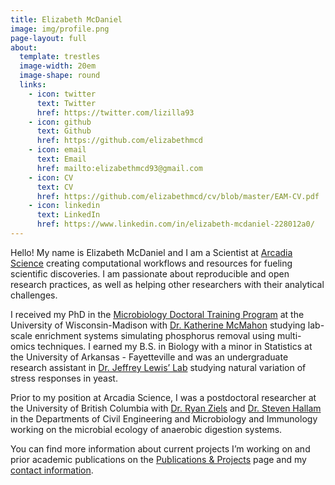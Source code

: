 ```yaml
---
title: Elizabeth McDaniel
image: img/profile.png
page-layout: full
about:
  template: trestles
  image-width: 20em
  image-shape: round
  links:
    - icon: twitter
      text: Twitter
      href: https://twitter.com/lizilla93
    - icon: github
      text: Github
      href: https://github.com/elizabethmcd
    - icon: email
      text: Email
      href: mailto:elizabethmcd93@gmail.com
    - icon: CV
      text: CV
      href: https://github.com/elizabethmcd/cv/blob/master/EAM-CV.pdf
    - icon: linkedin
      text: LinkedIn
      href: https://www.linkedin.com/in/elizabeth-mcdaniel-228012a0/
---
```


Hello! My name is Elizabeth McDaniel and I am a Scientist at [Arcadia Science](arcadia.science) creating computational workflows and resources for fueling scientific discoveries. I am passionate about reproducible and open research practices, as well as helping other researchers with their analytical challenges.

I received my PhD in the [Microbiology Doctoral Training Program](https://microbiology.wisc.edu/) at the University of Wisconsin-Madison with [Dr. Katherine McMahon](https://mcmahonlab.wisc.edu/) studying lab-scale enrichment systems simulating phosphorus removal using multi-omics techniques. I earned my B.S. in Biology with a minor in Statistics at the University of Arkansas - Fayetteville and was an undergraduate research assistant in [Dr. Jeffrey Lewis' Lab](https://www.thelewislab.com/) studying natural variation of stress responses in yeast.

Prior to my position at Arcadia Science, I was a postdoctoral researcher at the University of British Columbia with [Dr. Ryan Ziels](https://www.zielslab.com/) and [Dr. Steven Hallam](https://hallam.microbiology.ubc.ca/) in the Departments of Civil Engineering and Microbiology and Immunology working on the microbial ecology of anaerobic digestion systems.

You can find more information about current projects I'm working on and prior academic publications on the [Publications & Projects](publications.qmd) page and my [contact information](contact.qmd).
